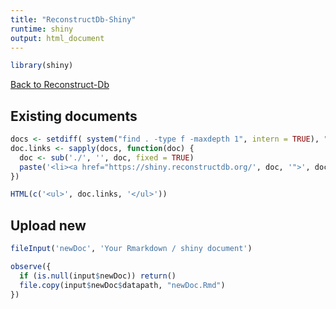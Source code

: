 ```yaml
---
title: "ReconstructDb-Shiny"
runtime: shiny
output: html_document
---
```


```r
library(shiny)
```

<a href="https://spa.reconstructdb.org">Back to Reconstruct-Db</a>

## Existing documents
```r
docs <- setdiff( system("find . -type f -maxdepth 1", intern = TRUE), "./helloWorld.Rmd" )
doc.links <- sapply(docs, function(doc) {
  doc <- sub('./', '', doc, fixed = TRUE)
  paste('<li><a href="https://shiny.reconstructdb.org/', doc, '">', doc, "</a></li>", sep = "")
})

HTML(c('<ul>', doc.links, '</ul>'))
```

## Upload new
```r
fileInput('newDoc', 'Your Rmarkdown / shiny document')

observe({
  if (is.null(input$newDoc)) return()
  file.copy(input$newDoc$datapath, "newDoc.Rmd")
})
```
